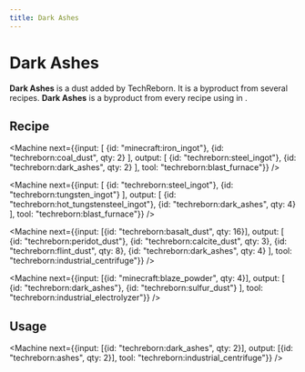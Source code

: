 ```yaml
---
title: Dark Ashes
---
```


<ItemImage file="dark_ashes" alt="Dark Ashes" size="200" />

# Dark Ashes

**Dark Ashes** is a dust added by TechReborn. It is a byproduct from several recipes. **Dark Ashes** is a byproduct from every recipe using <McItem slug="minecraft:tnt"/> in <McItem slug="techreborn:implosion_compressor"/>.

## Recipe

<CraftingTable recipe="input techreborn:small_pile_of_dark_ashes techreborn:small_pile_of_dark_ashes air input techreborn:small_pile_of_dark_ashes techreborn:small_pile_of_dark_ashes air input air air air output techreborn:dark_ashes"/>

<Machine next={{input: [
  {id: "minecraft:iron_ingot"},
  {id: "techreborn:coal_dust", qty: 2}
], output: [
  {id: "techreborn:steel_ingot"},
  {id: "techreborn:dark_ashes", qty: 2}
], tool: "techreborn:blast_furnace"}} />

<Machine next={{input: [
  {id: "techreborn:steel_ingot"},
  {id: "techreborn:tungsten_ingot"}
], output: [
  {id: "techreborn:hot_tungstensteel_ingot"},
  {id: "techreborn:dark_ashes", qty: 4}
], tool: "techreborn:blast_furnace"}} />

<Machine next={{input: [{id: "techreborn:basalt_dust", qty: 16}], output: [
  {id: "techreborn:peridot_dust"},
  {id: "techreborn:calcite_dust", qty: 3},
  {id: "techreborn:flint_dust", qty: 8},
  {id: "techreborn:dark_ashes", qty: 4}
], tool: "techreborn:industrial_centrifuge"}} />

<Machine next={{input: [{id: "minecraft:blaze_powder", qty: 4}], output: [
  {id: "techreborn:dark_ashes"},
  {id: "techreborn:sulfur_dust"}
], tool: "techreborn:industrial_electrolyzer"}} />

## Usage

<CraftingTable recipe="input air air air input air techreborn:dark_ashes air input air air air output techreborn:small_pile_of_dark_ashes,4"/>

<Machine next={{input: [{id: "techreborn:dark_ashes", qty: 2}], output: [{id: "techreborn:ashes", qty: 2}], tool: "techreborn:industrial_centrifuge"}} />
